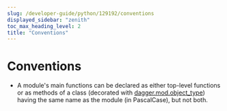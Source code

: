 ```yaml
---
slug: /developer-guide/python/129192/conventions
displayed_sidebar: "zenith"
toc_max_heading_level: 2
title: "Conventions"
---
```



# Conventions

- A module's main functions can be declared as either top-level functions or as methods of a class (decorated with [dagger.mod.object_type](https://dagger-io.readthedocs.io/en/latest/module.html#dagger.mod.object_type)) having the same name as the module (in PascalCase), but not both.
